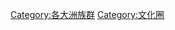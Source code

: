 {{Commonscat|Ethnic groups by country}}

[[Category:各大洲族群|Category:各大洲族群]]
[[Category:文化圈|Category:文化圈]]